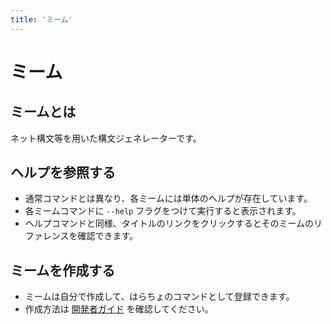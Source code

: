 ```yaml
---
title: 'ミーム'
---
```


# ミーム

## ミームとは

ネット構文等を用いた構文ジェネレーターです。

## ヘルプを参照する

- 通常コマンドとは異なり、各ミームには単体のヘルプが存在しています。
- 各ミームコマンドに `--help` フラグをつけて実行すると表示されます。
- ヘルプコマンドと同様、タイトルのリンクをクリックするとそのミームのリファレンスを確認できます。

## ミームを作成する

- ミームは自分で作成して、はらちょのコマンドとして登録できます。
- 作成方法は [開発者ガイド](../../../development/meme) を確認してください。
